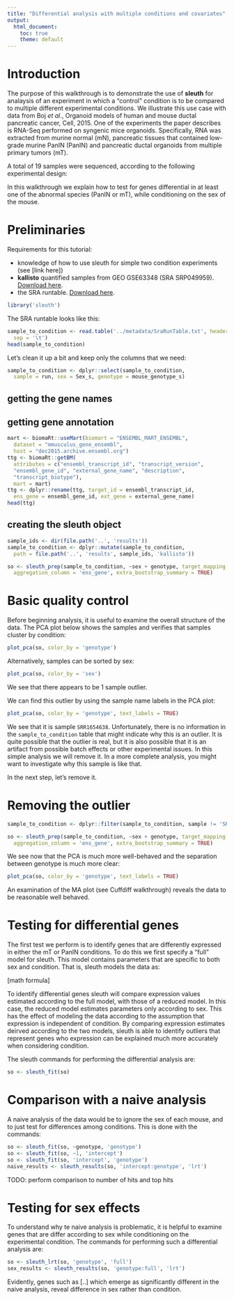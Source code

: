 ```yaml
---
title: "Differential analysis with multiple conditions and covariates"
output:
  html_document:
    toc: true
    theme: default
---
```


# Introduction

The purpose of this walkthrough is to demonstrate the use of __sleuth__ for analaysis of an experiment in which a "control" condition is to be compared to multiple different experimental conditions.
We illustrate this use case with data from Boj _et al_., Organoid models of human and mouse ductal pancreatic cancer, Cell, 2015.
One of the experiments the paper describes is RNA-Seq performed on syngenic mice organoids.
Specifically, RNA was extracted from murine normal (mN), pancreatic tissues that contained low-grade murine PanIN (PanIN) and pancreatic ductal organoids from multiple primary tumors (mT).

A total of 19 samples were sequenced, according to the following experimental design:

In this walkthrough we explain how to test for genes differential in at least one of the abnormal species (PanIN or mT), while conditioning on the sex of the mouse.


# Preliminaries

Requirements for this tutorial:

- knowledge of how to use sleuth for simple two condition experiments (see [link here])
- __kallisto__ quantified samples from GEO GSE63348 (SRA SRP049959). [Download here](https://www.dropbox.com/s/8swoeu94candjxd/Boj_results.zip?dl=0).
- the SRA runtable. [Download here](https://raw.githubusercontent.com/pachterlab/sleuth_walkthroughs/master/boj/metadata/SraRunTable.txt).


```r
library('sleuth')
```

The SRA runtable looks like this:

```r
sample_to_condition <- read.table('../metadata/SraRunTable.txt', header = TRUE,
  sep = '\t')
head(sample_to_condition)
```

Let's clean it up a bit and keep only the columns that we need:

```r
sample_to_condition <- dplyr::select(sample_to_condition,
  sample = run, sex = Sex_s, genotype = mouse_genotype_s)
```

## getting the gene names

## getting gene annotation

```r
mart <- biomaRt::useMart(biomart = "ENSEMBL_MART_ENSEMBL",
  dataset = "mmusculus_gene_ensembl",
  host = "dec2015.archive.ensembl.org")
ttg <- biomaRt::getBM(
  attributes = c("ensembl_transcript_id", "transcript_version",
  "ensembl_gene_id", "external_gene_name", "description",
  "transcript_biotype"),
  mart = mart)
ttg <- dplyr::rename(ttg, target_id = ensembl_transcript_id,
  ens_gene = ensembl_gene_id, ext_gene = external_gene_name)
head(ttg)
```

## creating the sleuth object

```r
sample_ids <- dir(file.path('..', 'results'))
sample_to_condition <- dplyr::mutate(sample_to_condition,
  path = file.path('..', 'results', sample_ids, 'kallisto'))
```

```r
so <- sleuth_prep(sample_to_condition, ~sex + genotype, target_mapping = ttg,
  aggregation_column = 'ens_gene', extra_bootstrap_summary = TRUE)
```

# Basic quality control

Before beginning analysis, it is useful to examine the overall structure of the data. The PCA plot below shows the samples and verifies that samples cluster by condition:

```r
plot_pca(so, color_by = 'genotype')
```

Alternatively, samples can be sorted by sex:

```r
plot_pca(so, color_by = 'sex')
```

We see that there appears to be 1 sample outlier.

We can find this outlier by using the sample name labels in the PCA plot:

```r
plot_pca(so, color_by = 'genotype', text_labels = TRUE)
```

We see that it is sample `SRR1654638`.
Unfortunately, there is no information in the `sample_to_condition` table that might indicate why this is an outlier.
It is quite possible that the outlier is real, but it is also possible that it is an artifact from possible batch effects or other experimental issues.
In this simple analysis we will remove it.
In a more complete analysis, you might want to investigate why this sample is like that.

In the next step, let's remove it.

# Removing the outlier

```r
sample_to_condition <- dplyr::filter(sample_to_condition, sample != 'SRR1654638')
```

```r
so <- sleuth_prep(sample_to_condition, ~sex + genotype, target_mapping = ttg,
  aggregation_column = 'ens_gene', extra_bootstrap_summary = TRUE)
```

We see now that the PCA is much more well-behaved and the separation between genotype is much more clear:


```r
plot_pca(so, color_by = 'genotype', text_labels = TRUE)
```

An examination of the MA plot (see Cuffdiff walkthrough) reveals the data to be reasonable well behaved.

# Testing for differential genes

The first test we perform is to identify genes that are differently expressed in either the mT or PanIN conditions.
To do this we first specify a "full" model for sleuth. This model contains parameters that are specific to both sex and condition.
That is, sleuth models the data as:

[math formula]

To identify differential genes sleuth will compare expression values estimated according to the full model, with those of a reduced model.
In this case, the reduced model estimates parameters only according to sex.
This has the effect of modeling the data according to the assumption that expression is independent of condition.
By comparing expression estimates deirved according to the two models, sleuth is able to identify outliers that represent genes who expression can be explained much more accurately when considering condition.

The sleuth commands for performing the differential analysis are:

```r
so <- sleuth_fit(so)
```

# Comparison with a naive analysis

A naive analysis of the data would be to ignore the sex of each mouse, and to just test for differences among conditions.
This is done with the commands:

```r
so <- sleuth_fit(so, ~genotype, 'genotype')
so <- sleuth_fit(so, ~1, 'intercept')
so <- sleuth_fit(so, 'intercept', 'genotype')
naive_results <- sleuth_results(so, 'intercept:genotype', 'lrt')
```

TODO: perform comparison to number of hits and top hits

# Testing for sex effects

To understand why te naive analysis is problematic, it is helpful to examine genes that are differ according to sex while conditioning on the experimental condition.
The commands for performing such a differential analysis are:

```r

so <- sleuth_lrt(so, 'genotype', 'full')
sex_results <- sleuth_results(so, 'genotype:full', 'lrt')
```

Evidently, genes such as [..] which emerge as significantly different in the naive analysis, reveal difference in sex rather than condition.
